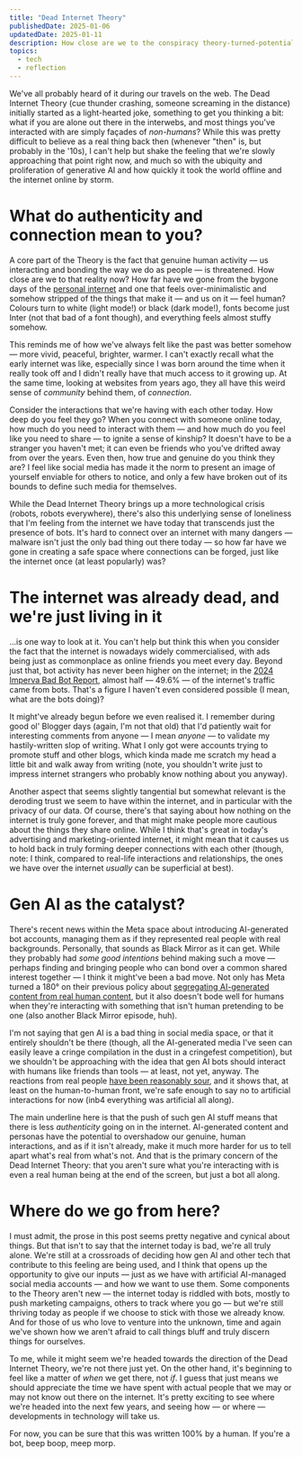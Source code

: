 ```yaml
---
title: "Dead Internet Theory"
publishedDate: 2025-01-06
updatedDate: 2025-01-11
description: How close are we to the conspiracy theory-turned-potential reality?
topics:
  - tech
  - reflection
---
```


We've all probably heard of it during our travels on the web. The Dead Internet Theory (cue thunder crashing, someone screaming in the distance) initially started as a light-hearted joke, something to get you thinking a bit: what if you are alone out there in the interwebs, and most things you've interacted with are simply façades of _non-humans_? While this was pretty difficult to believe as a real thing back then (whenever "then" is, but probably in the '10s), I can't help but shake the feeling that we're slowly approaching that point right now, and much so with the ubiquity and proliferation of generative AI and how quickly it took the world offline and the internet online by storm.

# What do authenticity and connection mean to you?

A core part of the Theory is the fact that genuine human activity — us interacting and bonding the way we do as people — is threatened. How close are we to that reality now? How far have we gone from the bygone days of the [personal internet](https://chias.blog/2022/there-is-an-internet-that-is-mine/) and one that feels over-minimalistic and somehow stripped of the things that make it — and us on it — feel human? Colours turn to white (light mode!) or black (dark mode!), fonts become just Inter (not that bad of a font though), and everything feels almost stuffy somehow.

This reminds me of how we've always felt like the past was better somehow — more vivid, peaceful, brighter, warmer. I can't exactly recall what the early internet was like, especially since I was born around the time when it really took off and I didn't really have that much access to it growing up. At the same time, looking at websites from years ago, they all have this weird sense of _community_ behind them, of _connection_.

Consider the interactions that we're having with each other today. How deep do you feel they go? When you connect with someone online today, how much do you need to interact with them — and how much do you feel like you need to share — to ignite a sense of kinship? It doesn't have to be a stranger you haven't met; it can even be friends who you've drifted away from over the years. Even then, how true and genuine do you think they are? I feel like social media has made it the norm to present an image of yourself enviable for others to notice, and only a few have broken out of its bounds to define such media for themselves.

While the Dead Internet Theory brings up a more technological crisis (robots, robots everywhere), there's also this underlying sense of loneliness that I'm feeling from the internet we have today that transcends just the presence of bots. It's hard to connect over an internet with many dangers — malware isn't just the only bad thing out there today — so how far have we gone in creating a safe space where connections can be forged, just like the internet once (at least popularly) was?

# The internet was already dead, and we're just living in it

...is one way to look at it. You can't help but think this when you consider the fact that the internet is nowadays widely commercialised, with ads being just as commonplace as online friends you meet every day. Beyond just that, bot activity has never been higher on the internet; in the [2024 Imperva Bad Bot Report](https://www.thalesgroup.com/en/worldwide/security/press_release/bots-now-make-nearly-half-all-internet-traffic-globally), almost half — 49.6% — of the internet's traffic came from bots. That's a figure I haven't even considered possible (I mean, what are the bots doing)?

It might've already begun before we even realised it. I remember during good ol' Blogger days (again, I'm not that old) that I'd patiently wait for interesting comments from anyone — I mean _anyone_ — to validate my hastily-written slop of writing. What I only got were accounts trying to promote stuff and other blogs, which kinda made me scratch my head a little bit and walk away from writing (note, you shouldn't write just to impress internet strangers who probably know nothing about you anyway).

Another aspect that seems slightly tangential but somewhat relevant is the deroding trust we seem to have within the internet, and in particular with the privacy of our data. Of course, there's that saying about how nothing on the internet is truly gone forever, and that might make people more cautious about the things they share online. While I think that's great in today's advertising and marketing-oriented internet, it might mean that it causes us to hold back in truly forming deeper connections with each other (though, note: I think, compared to real-life interactions and relationships, the ones we have over the internet _usually_ can be superficial at best).

# Gen AI as the catalyst?

There's recent news within the Meta space about introducing AI-generated bot accounts, managing them as if they represented real people with real backgrounds. Personally, that sounds as Black Mirror as it can get. While they probably had _some good intentions_ behind making such a move — perhaps finding and bringing people who can bond over a common shared interest together — I think it might've been a bad move. Not only has Meta turned a 180° on their previous policy about [segregating AI-generated content from real human content](https://www.wired.com/story/meta-crack-down-ai-generated-fakes/), but it also doesn't bode well for humans when they're interacting with something that isn't human pretending to be one (also another Black Mirror episode, huh).

I'm not saying that gen AI is a bad thing in social media space, or that it entirely shouldn't be there (though, all the AI-generated media I've seen can easily leave a cringe compilation in the dust in a cringefest competition), but we shouldn't be approaching with the idea that gen AI bots should interact with humans like friends than tools — at least, not yet, anyway. The reactions from real people [have been reasonably sour](https://www.theverge.com/2025/1/3/24334946/meta-ai-profiles-instagram-facebook-bots), and it shows that, at least on the human-to-human front, we're safe enough to say no to artificial interactions for now (inb4 everything was artificial all along).

The main underline here is that the push of such gen AI stuff means that there is less _authenticity_ going on in the internet. AI-generated content and personas have the potential to overshadow our genuine, human interactions, and as if it isn't already, make it much more harder for us to tell apart what's real from what's not. And that is the primary concern of the Dead Internet Theory: that you aren't sure what you're interacting with is even a real human being at the end of the screen, but just a bot all along.

# Where do we go from here?

I must admit, the prose in this post seems pretty negative and cynical about things. But that isn't to say that the internet today is bad, we're all truly alone. We're still at a crossroads of deciding how gen AI and other tech that contribute to this feeling are being used, and I think that opens up the opportunity to give our inputs — just as we have with artificial AI-managed social media accounts — and how we want to use them. Some components to the Theory aren't new — the internet today is riddled with bots, mostly to push marketing campaigns, others to track where you go — but we're still thriving today as people if we choose to stick with those we already know. And for those of us who love to venture into the unknown, time and again we've shown how we aren't afraid to call things bluff and truly discern things for ourselves.

To me, while it might seem we're headed towards the direction of the Dead Internet Theory, we're not there just yet. On the other hand, it's beginning to feel like a matter of _when_ we get there, not _if_. I guess that just means we should appreciate the time we have spent with actual people that we may or may not know out there on the internet. It's pretty exciting to see where we're headed into the next few years, and seeing how — or where — developments in technology will take us.

For now, you can be sure that this was written 100% by a human. If you're a bot, beep boop, meep morp.
